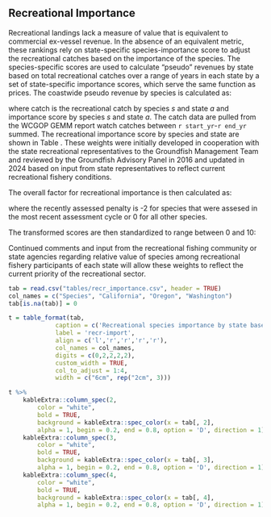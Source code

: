 \newpage

## Recreational Importance

Recreational landings lack a measure of value that is equivalent to commercial ex-vessel revenue. In the absence of an equivalent metric, these rankings rely on state-specific species-importance score to adjust the recreational catches based on the importance of the species. The species-specific scores are used to calculate "pseudo" revenues by state based on total recreational catches over a range of years in each state by a set of state-specific importance scores, which serve the same function as prices. The coastwide pseudo revenue by species is calculated as:

\begin{equation}
\text{Pseudo Revenue}_{s} = \sum_{a=1}^{A} \text{catch}_{s,a}*\text{importance score}_{s,a}  
\end{equation}

where catch is the recreational catch by species $s$ and state $a$ and importance score by species $s$ and state $a$. The catch data are pulled from the WCGOP GEMM report watch catches between `r start_yr`-`r end_yr` summed. The recreational importance score by species and state are shown in Table \ref{tab:recr-import}. These weights were initially developed in cooperation with the state recreational representatives to the Groundfish Management Team and reviewed by the Groundfish Advisory Panel in 2016 and updated in 2024 based on input from state representatives to reflect current recreational fishery conditions.

The overall factor for recreational importance is then calculated as:

\begin{centering}

$\text{Initial Score}_s = log(\text{pseudo revenue}_s + 1) + \text{recently assessed penalty}_s$  

\end{centering}

<!--
\begin{equation}
r_{s} = \frac{10}{\text{max}(\text{pseudo}_{s})} \text{pseudo}_{s}^{0.18} 
\end{equation}
-->

where the recently assessed penalty is -2 for species that were assesed in the most recent assessment cycle or 0 for all other species. 

The transformed scores are then standardized to range between 0 and 10:

\begin{equation}
  c_{s} = \frac{10 * log(\text{Initial Score}_s + 1)}{\text{max}(log(\text{Initial Score}_s + 1))}
\end{equation}


Continued comments and input from the recreational fishing community or state agencies regarding relative value of species among recreational fishery participants of each state will allow these weights to reflect the current priority of the recreational sector.

  
```r
tab = read.csv("tables/recr_importance.csv", header = TRUE) 
col_names = c("Species", "California", "Oregon", "Washington")
tab[is.na(tab)] = 0

t = table_format(tab, 
             caption = c('Recreational species importance by state based on the relative species desirability to recreational anglers.'),
             label = 'recr-import',
             align = c('l','r','r','r','r'),
             col_names = col_names,
             digits = c(0,2,2,2,2),
             custom_width = TRUE,
             col_to_adjust = 1:4,
             width = c("6cm", rep("2cm", 3)))  

t %>%
    kableExtra::column_spec(2, 
        color = "white", 
        bold = TRUE,
        background = kableExtra::spec_color(x = tab[, 2], 
        alpha = 1, begin = 0.2, end = 0.8, option = 'D', direction = 1)) %>%
    kableExtra::column_spec(3, 
        color = "white", 
        bold = TRUE,
        background = kableExtra::spec_color(x = tab[, 3], 
        alpha = 1, begin = 0.2, end = 0.8, option = 'D', direction = 1)) %>%
    kableExtra::column_spec(4, 
        color = "white", 
        bold = TRUE,
        background = kableExtra::spec_color(x = tab[, 4], 
        alpha = 1, begin = 0.2, end = 0.8, option = 'D', direction = 1))
  
```